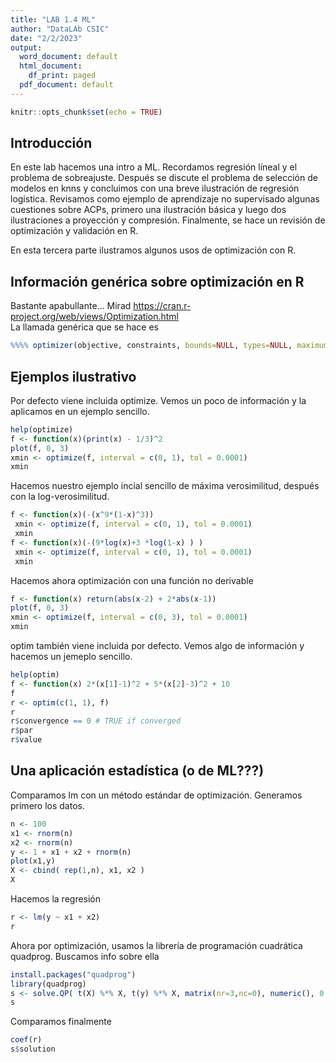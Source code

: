 ---
title: "LAB 1.4 ML"
author: "DataLAb CSIC"
date: "2/2/2023"
output:
  word_document: default
  html_document:
    df_print: paged
  pdf_document: default
---

```{r setup, include=FALSE}
knitr::opts_chunk$set(echo = TRUE)
```

## Introducción

En este lab hacemos una intro a ML.  Recordamos regresión líneal y el problema de sobreajuste. Después se discute el problema de selección de modelos en knns y concluimos con una breve ilustración de regresión logística.  Revisamos como ejemplo de aprendizaje no supervisado algunas cuestiones sobre ACPs, primero una ilustración básica y luego dos ilustraciones a proyección y compresión. Finalmente, se hace un
revisión de optimización y validación en R.

En esta tercera parte ilustramos algunos usos de optimización con R.

## Información genérica sobre optimización en R

Bastante apabullante... Mirad 
<https://cran.r-project.org/web/views/Optimization.html>  
La llamada genérica que se hace es 
```{r ,eval=FALSE}
%%%% optimizer(objective, constraints, bounds=NULL, types=NULL, maximum=FALSE)
```

## Ejemplos ilustrativo

Por defecto viene incluida optimize. Vemos un poco de información y la
aplicamos en un ejemplo sencillo.
```{r ,eval=FALSE}
help(optimize)
f <- function(x)(print(x) - 1/3)^2
plot(f, 0, 3)
xmin <- optimize(f, interval = c(0, 1), tol = 0.0001)
xmin
```
Hacemos nuestro ejemplo incial sencillo de máxima verosimilitud, después con la 
log-verosimilitud. 
```{r ,eval=FALSE}
f <- function(x)(-(x^9*(1-x)^3)) 
 xmin <- optimize(f, interval = c(0, 1), tol = 0.0001)
 xmin
f <- function(x)(-(9*log(x)+3 *log(1-x) ) ) 
 xmin <- optimize(f, interval = c(0, 1), tol = 0.0001)
 xmin
```
Hacemos ahora optimización con una función no derivable
```{r ,eval=FALSE}
f <- function(x) return(abs(x-2) + 2*abs(x-1))
plot(f, 0, 3)
xmin <- optimize(f, interval = c(0, 3), tol = 0.0001)
xmin
```
optim también viene incluida por defecto. Vemos algo de información 
y hacemos un jemeplo sencillo.
```{r ,eval=FALSE}
help(optim)
f <- function(x) 2*(x[1]-1)^2 + 5*(x[2]-3)^2 + 10
f
r <- optim(c(1, 1), f) 
r 
r$convergence == 0 # TRUE if converged 
r$par 
r$value
```

## Una aplicación estadística (o de ML???)
Comparamos lm con un método estándar de optimización.
Generamos primero los datos.
```{r ,eval=FALSE}
n <- 100
x1 <- rnorm(n)
x2 <- rnorm(n)
y <- 1 + x1 + x2 + rnorm(n)
plot(x1,y)
X <- cbind( rep(1,n), x1, x2 )
X
```
Hacemos la regresión
```{r ,eval=FALSE}
r <- lm(y ~ x1 + x2)
r
```
Ahora por optimización, usamos la librería de programación cuadrática quadprog. Buscamos info sobre ella
```{r ,eval=FALSE}
install.packages("quadprog")
library(quadprog)
s <- solve.QP( t(X) %*% X, t(y) %*% X, matrix(nr=3,nc=0), numeric(), 0 )
s
```
Comparamos finalmente
```{r ,eval=FALSE}
coef(r)
s$solution
```




